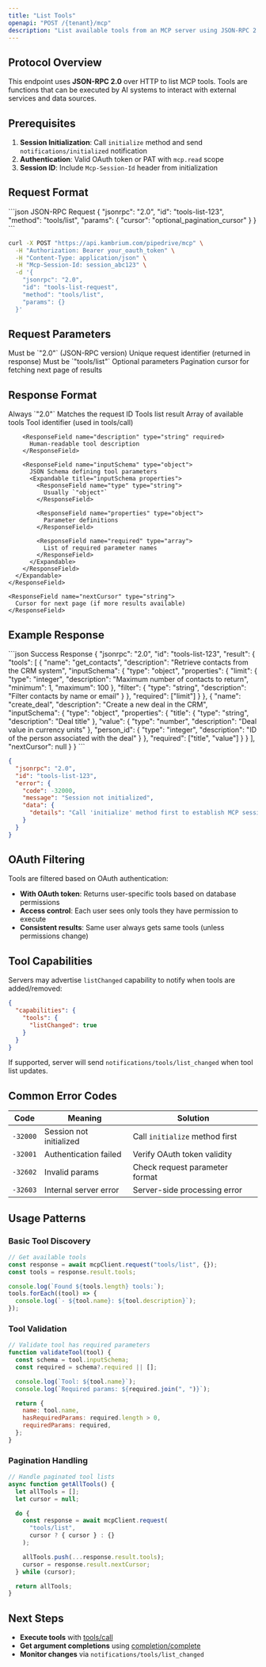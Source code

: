 ```yaml
---
title: "List Tools"
openapi: "POST /{tenant}/mcp"
description: "List available tools from an MCP server using JSON-RPC 2.0 protocol. This method returns all tools that can be executed via the tools/call method."
---
```


## Protocol Overview

This endpoint uses **JSON-RPC 2.0** over HTTP to list MCP tools. Tools are functions that can be executed by AI systems to interact with external services and data sources.

## Prerequisites

1. **Session Initialization**: Call `initialize` method and send `notifications/initialized` notification
2. **Authentication**: Valid OAuth token or PAT with `mcp.read` scope
3. **Session ID**: Include `Mcp-Session-Id` header from initialization

## Request Format

<CodeGroup>
```json JSON-RPC Request
{
  "jsonrpc": "2.0",
  "id": "tools-list-123",
  "method": "tools/list",
  "params": {
    "cursor": "optional_pagination_cursor"
  }
}
```

```bash cURL Example
curl -X POST "https://api.kambrium.com/pipedrive/mcp" \
  -H "Authorization: Bearer your_oauth_token" \
  -H "Content-Type: application/json" \
  -H "Mcp-Session-Id: session_abc123" \
  -d '{
    "jsonrpc": "2.0",
    "id": "tools-list-request",
    "method": "tools/list",
    "params": {}
  }'
```

</CodeGroup>

## Request Parameters

<ParamField path="jsonrpc" type="string" required>
  Must be `"2.0"` (JSON-RPC version)
</ParamField>

<ParamField path="id" type="string" required>
  Unique request identifier (returned in response)
</ParamField>

<ParamField path="method" type="string" required>
  Must be `"tools/list"`
</ParamField>

<ParamField path="params" type="object">
  Optional parameters

  <Expandable title="params properties">
    <ParamField path="cursor" type="string">
      Pagination cursor for fetching next page of results
    </ParamField>
  </Expandable>
</ParamField>

## Response Format

<ResponseField name="jsonrpc" type="string" required>
  Always `"2.0"`
</ResponseField>

<ResponseField name="id" type="string" required>
  Matches the request ID
</ResponseField>

<ResponseField name="result" type="object" required>
  Tools list result
  <Expandable title="result properties">
    <ResponseField name="tools" type="array" required>
      Array of available tools
      <Expandable title="tool object">
        <ResponseField name="name" type="string" required>
          Tool identifier (used in tools/call)
        </ResponseField>

        <ResponseField name="description" type="string" required>
          Human-readable tool description
        </ResponseField>

        <ResponseField name="inputSchema" type="object">
          JSON Schema defining tool parameters
          <Expandable title="inputSchema properties">
            <ResponseField name="type" type="string">
              Usually `"object"`
            </ResponseField>

            <ResponseField name="properties" type="object">
              Parameter definitions
            </ResponseField>

            <ResponseField name="required" type="array">
              List of required parameter names
            </ResponseField>
          </Expandable>
        </ResponseField>
      </Expandable>
    </ResponseField>

    <ResponseField name="nextCursor" type="string">
      Cursor for next page (if more results available)
    </ResponseField>

  </Expandable>
</ResponseField>

## Example Response

<ResponseExample>
```json Success Response
{
  "jsonrpc": "2.0",
  "id": "tools-list-123",
  "result": {
    "tools": [
      {
        "name": "get_contacts",
        "description": "Retrieve contacts from the CRM system",
        "inputSchema": {
          "type": "object",
          "properties": {
            "limit": {
              "type": "integer",
              "description": "Maximum number of contacts to return",
              "minimum": 1,
              "maximum": 100
            },
            "filter": {
              "type": "string",
              "description": "Filter contacts by name or email"
            }
          },
          "required": ["limit"]
        }
      },
      {
        "name": "create_deal",
        "description": "Create a new deal in the CRM",
        "inputSchema": {
          "type": "object",
          "properties": {
            "title": {
              "type": "string",
              "description": "Deal title"
            },
            "value": {
              "type": "number",
              "description": "Deal value in currency units"
            },
            "person_id": {
              "type": "integer",
              "description": "ID of the person associated with the deal"
            }
          },
          "required": ["title", "value"]
        }
      }
    ],
    "nextCursor": null
  }
}
```

```json Error Response
{
  "jsonrpc": "2.0",
  "id": "tools-list-123",
  "error": {
    "code": -32000,
    "message": "Session not initialized",
    "data": {
      "details": "Call 'initialize' method first to establish MCP session."
    }
  }
}
```

</ResponseExample>

## OAuth Filtering

Tools are filtered based on OAuth authentication:

- **With OAuth token**: Returns user-specific tools based on database permissions
- **Access control**: Each user sees only tools they have permission to execute
- **Consistent results**: Same user always gets same tools (unless permissions change)

## Tool Capabilities

Servers may advertise `listChanged` capability to notify when tools are added/removed:

```json
{
  "capabilities": {
    "tools": {
      "listChanged": true
    }
  }
}
```

If supported, server will send `notifications/tools/list_changed` when tool list updates.

## Common Error Codes

| Code     | Meaning                 | Solution                       |
| -------- | ----------------------- | ------------------------------ |
| `-32000` | Session not initialized | Call `initialize` method first |
| `-32001` | Authentication failed   | Verify OAuth token validity    |
| `-32602` | Invalid params          | Check request parameter format |
| `-32603` | Internal server error   | Server-side processing error   |

## Usage Patterns

### Basic Tool Discovery

```javascript
// Get available tools
const response = await mcpClient.request("tools/list", {});
const tools = response.result.tools;

console.log(`Found ${tools.length} tools:`);
tools.forEach((tool) => {
  console.log(`- ${tool.name}: ${tool.description}`);
});
```

### Tool Validation

```javascript
// Validate tool has required parameters
function validateTool(tool) {
  const schema = tool.inputSchema;
  const required = schema?.required || [];

  console.log(`Tool: ${tool.name}`);
  console.log(`Required params: ${required.join(", ")}`);

  return {
    name: tool.name,
    hasRequiredParams: required.length > 0,
    requiredParams: required,
  };
}
```

### Pagination Handling

```javascript
// Handle paginated tool lists
async function getAllTools() {
  let allTools = [];
  let cursor = null;

  do {
    const response = await mcpClient.request(
      "tools/list",
      cursor ? { cursor } : {}
    );

    allTools.push(...response.result.tools);
    cursor = response.result.nextCursor;
  } while (cursor);

  return allTools;
}
```

## Next Steps

- **Execute tools** with [tools/call](./tools-call)
- **Get argument completions** using [completion/complete](./utilities)
- **Monitor changes** via `notifications/tools/list_changed`
